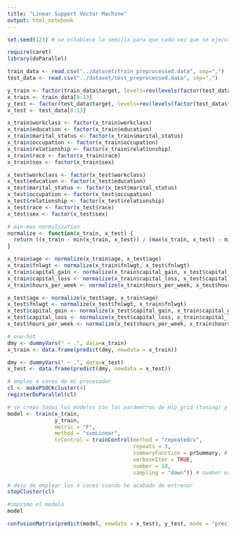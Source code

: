 ```yaml
---
title: "Linear Support Vector Machine"
output: html_notebook
---
```


```r
set.seed(123) # se establece la semilla para que cada vez que se ejecute el notebook desde el principio salga lo mismo

require(caret)
library(doParallel)
```

```r

train_data <- read.csv("../dataset/train_preprocessed.data", sep=",")
test_data <- read.csv("../dataset/test_preprocessed.data", sep=",")

```

```r
y_train <- factor(train_data$target, levels=rev(levels(factor(test_data$target))))
x_train <- train_data[0:13]
y_test <- factor(test_data$target, levels=rev(levels(factor(test_data$target))))
x_test <- test_data[0:13]

x_train$workclass <- factor(x_train$workclass)
x_train$education <- factor(x_train$education)
x_train$marital_status <- factor(x_train$marital_status)
x_train$occupation <- factor(x_train$occupation)
x_train$relationship <- factor(x_train$relationship)
x_train$race <- factor(x_train$race)
x_train$sex <- factor(x_train$sex)

x_test$workclass <- factor(x_test$workclass)
x_test$education <- factor(x_test$education)
x_test$marital_status <- factor(x_test$marital_status)
x_test$occupation <- factor(x_test$occupation)
x_test$relationship <- factor(x_test$relationship)
x_test$race <- factor(x_test$race)
x_test$sex <- factor(x_test$sex)

# min-max normalization
normalize <- function(x_train, x_test) {
  return ((x_train - min(x_train, x_test)) / (max(x_train, x_test) - min(x_train, x_test)))
}

x_train$age <- normalize(x_train$age, x_test$age)
x_train$fnlwgt <- normalize(x_train$fnlwgt, x_test$fnlwgt)
x_train$capital_gain <- normalize(x_train$capital_gain, x_test$capital_gain)
x_train$capital_loss <- normalize(x_train$capital_loss, x_test$capital_loss)
x_train$hours_per_week <- normalize(x_train$hours_per_week, x_test$hours_per_week)

x_test$age <- normalize(x_test$age, x_train$age)
x_test$fnlwgt <- normalize(x_test$fnlwgt, x_train$fnlwgt)
x_test$capital_gain <- normalize(x_test$capital_gain, x_train$capital_gain)
x_test$capital_loss <- normalize(x_test$capital_loss, x_train$capital_loss)
x_test$hours_per_week <- normalize(x_test$hours_per_week, x_train$hours_per_week)

# one-hot
dmy <- dummyVars(" ~ .", data=x_train)
x_train <- data.frame(predict(dmy, newdata = x_train))

dmy <- dummyVars(" ~ .", data=x_test)
x_test <- data.frame(predict(dmy, newdata = x_test))
```

```r
# empleo 4 cores de mi procesador
cl <- makePSOCKcluster(4)
registerDoParallel(cl)

# se crean todos los modelos con los parámetros de mlp_grid (tuning) y se evalúa su rendimiento
model <- train(x_train, 
               y_train, 
               metric = "F",
               method = "svmLinear",  
               trControl = trainControl(method = "repeatedcv", 
                                        repeats = 3, 
                                        summaryFunction = prSummary, # calcula precision, recall y F1
                                        verboseIter = TRUE, 
                                        number = 10, 
                                        sampling = "down")) # number es el núm de veces que vuelve a entrenar

# dejo de emplear los 4 cores cuando he acabado de entrenar
stopCluster(cl)

#imprimo el modelo
model
```

```r
confusionMatrix(predict(model, newdata = x_test), y_test, mode = "prec_recall")
```
